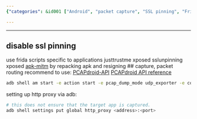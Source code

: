 ```yaml
---
{"categories": &id001 ["Android", "packet capture", "SSL pinning", "Frida scripts", "JustTrustMe Xposed", "SSLUnpinning Xposed", "apk-mitm", "PCAPdroid-API", "HTTP proxy", "ADB"], "category": "Android Security", "date": "2022-11-04 01:22:07", "description": "This article explores Android packet capture methods, including disabling SSL pinning and utilizing tools like Frida scripts, JustTrustMe Xposed, SSLUnpinning Xposed, apk-mitm, or PCAPdroid-API. Additionally, it provides step-by-step instructions for setting up an HTTP proxy via ADB.", "tags": *id001, "title": "android packet capture"}

---
```


------
## disable ssl pinning
use frida scripts specific to applications
justtrustme xposed
sslunpinning xposed
[apk-mitm](https://github.com/shroudedcode/apk-mitm) by repacking apk and resigning
## capture, packet routing
recommend to use: [PCAPdroid-API](https://github.com/James4Ever0/PCAPdroid-API)
[PCAPdroid API reference](https://github.com/emanuele-f/PCAPdroid/blob/master/docs/app_api.md)
```bash
adb shell am start -e action start -e pcap_dump_mode udp_exporter -e collector_ip_address 127.0.0.1 -e collector_port 5123 -e app_filter com.tencent.mobileqq -n com.emanuelef.remote_capture.debug/com.emanuelef.remote_capture.activities.CaptureCtrl
```
setting up http proxy via adb:
```bash
# this does not ensure that the target app is captured.
adb shell settings put global http_proxy <address>:<port>
```
